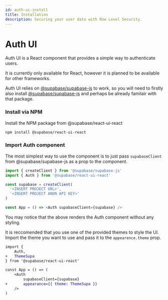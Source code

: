 ```yaml
---
id: auth-ui-install
title: Installation
description: Securing your user data with Row Level Security.
---
```


# Auth UI

Auth UI is a React component that provides a simple way to authenticate users.

It is currently only available for React, however it is planned to be available for other frameworks.

Auth UI relies on [@supabase/supabase-js](/docs/reference/javascript/next/) to work, so you will need to firstly also install [@supabase/supabase-js](/docs/reference/javascript/next/) and perhaps be already familair with that package.

### Install via NPM

Install the NPM package from @supabase/react-ui-react

```bash
npm install @supabase/react-ui-react
```

### Import Auth component

The most simplest way to use the component is to just pass `supabaseClient` from @supabase/supabase-js as a prop to the component.

```js title="/src/index.js"
import { createClient } from '@supabase/supabase-js'
import { Auth } from '@supabase/react-ui-react'

const supabase = createClient(
  '<INSERT PROJECT URL>',
  '<INSERT PROJECT ANON API KEY>'
)

const App = () => <Auth supabaseClient={supabase} />
```

You may notice that the above renders the Auth component without any styling.

It is reccomended that you use one of the provided themes to style the UI.
Import the theme you want to use and pass it to the `appearence.theme` prop.

```diff js title="/src/index.js"
import {
    Auth,
+   ThemeSupa
} from '@supabase/react-ui-react'

const App = () => (
    <Auth
        supabaseClient={supabase}
+       appearance={{ theme: ThemeSupa }}
    />
)
```
